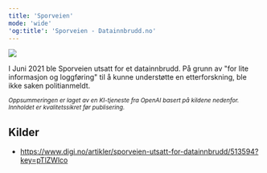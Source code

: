 ```yaml
---
title: 'Sporveien'
mode: 'wide'
'og:title': 'Sporveien - Datainnbrudd.no'
---
```


<Frame>
<img src="/images/sporveien.png" noZoom/>
</Frame>

I Juni 2021 ble Sporveien utsatt for et datainnbrudd. På grunn av "for lite informasjon og loggføring" til å kunne understøtte en etterforskning, ble ikke saken politianmeldt.

<sup><i>Oppsummeringen er laget av en KI-tjeneste fra OpenAI basert på kildene nedenfor. Innholdet er kvalitetssikret før publisering.</i></sup>

## Kilder
- https://www.digi.no/artikler/sporveien-utsatt-for-datainnbrudd/513594?key=pTlZWlco
